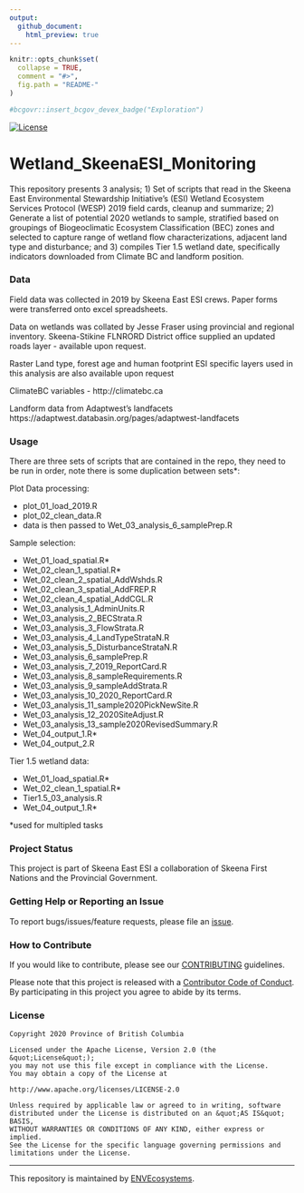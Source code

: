 ```yaml
---
output:
  github_document:
    html_preview: true
---
```


```r
knitr::opts_chunk$set(
  collapse = TRUE,
  comment = "#>",
  fig.path = "README-"
)
```
```r
#bcgovr::insert_bcgov_devex_badge("Exploration")
```
[![License](https://img.shields.io/badge/License-Apache%202.0-blue.svg)](https://opensource.org/licenses/Apache-2.0)

# Wetland_SkeenaESI_Monitoring
This repository presents 3 analysis; 1) Set of scripts that read in the Skeena East Environmental Stewardship Initiative's (ESI) Wetland Ecosystem Services Protocol (WESP) 2019 field cards, cleanup and summarize; 2) Generate a list of potential 2020 wetlands to sample, stratified based on groupings of Biogeoclimatic Ecosystem Classification (BEC) zones and selected to capture range of wetland flow characterizations, adjacent land type and disturbance; and 3) compiles Tier 1.5 wetland date, specifically indicators downloaded from Climate BC and landform position.

### Data
Field data was collected in 2019 by Skeena East ESI crews. Paper forms were transferred onto excel spreadsheets.

Data on wetlands was collated by Jesse Fraser using provincial and regional inventory. Skeena-Stikine FLNRORD District office supplied an updated roads layer - available upon request.

Raster Land type, forest age and human footprint ESI specific layers used in this analysis are also available upon request

ClimateBC variables - http://climatebc.ca

Landform data from Adaptwest's landfacets https://adaptwest.databasin.org/pages/adaptwest-landfacets


### Usage
There are three sets of scripts that are contained in the repo, they need to be run in order, note there is some duplication between sets*:

Plot Data processing:

- plot_01_load_2019.R
- plot_02_clean_data.R
- data is then passed to Wet_03_analysis_6_samplePrep.R

Sample selection:

- Wet_01_load_spatial.R*
- Wet_02_clean_1_spatial.R*
- Wet_02_clean_2_spatial_AddWshds.R
- Wet_02_clean_3_spatial_AddFREP.R
- Wet_02_clean_4_spatial_AddCGL.R
- Wet_03_analysis_1_AdminUnits.R
- Wet_03_analysis_2_BECStrata.R
- Wet_03_analysis_3_FlowStrata.R
- Wet_03_analysis_4_LandTypeStrataN.R
- Wet_03_analysis_5_DisturbanceStrataN.R
- Wet_03_analysis_6_samplePrep.R
- Wet_03_analysis_7_2019_ReportCard.R
- Wet_03_analysis_8_sampleRequirements.R
- Wet_03_analysis_9_sampleAddStrata.R
- Wet_03_analysis_10_2020_ReportCard.R
- Wet_03_analysis_11_sample2020PickNewSite.R
- Wet_03_analysis_12_2020SiteAdjust.R
- Wet_03_analysis_13_sample2020RevisedSummary.R
- Wet_04_output_1.R*
- Wet_04_output_2.R

Tier 1.5 wetland data:

- Wet_01_load_spatial.R*
- Wet_02_clean_1_spatial.R*
- Tier1.5_03_analysis.R
- Wet_04_output_1.R*

*used for multipled tasks

### Project Status
This project is part of Skeena East ESI a collaboration of Skeena First Nations and the Provincial Government.

### Getting Help or Reporting an Issue

To report bugs/issues/feature requests, please file an [issue](https://github.com/bcgov/Wetland_SkeenaESI_Monitoring/issues/).

### How to Contribute

If you would like to contribute, please see our [CONTRIBUTING](CONTRIBUTING.md) guidelines.

Please note that this project is released with a [Contributor Code of Conduct](CODE_OF_CONDUCT.md). By participating in this project you agree to abide by its terms.

### License

```
Copyright 2020 Province of British Columbia

Licensed under the Apache License, Version 2.0 (the &quot;License&quot;);
you may not use this file except in compliance with the License.
You may obtain a copy of the License at

http://www.apache.org/licenses/LICENSE-2.0

Unless required by applicable law or agreed to in writing, software distributed under the License is distributed on an &quot;AS IS&quot; BASIS,
WITHOUT WARRANTIES OR CONDITIONS OF ANY KIND, either express or implied.
See the License for the specific language governing permissions and limitations under the License.
```

---
This repository is maintained by [ENVEcosystems](https://github.com/orgs/bcgov/teams/envecosystems/members). 
